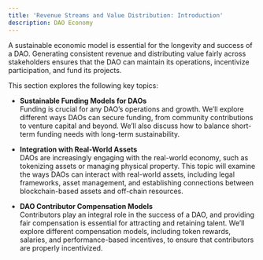 ```yaml
---
title: 'Revenue Streams and Value Distribution: Introduction'
description: DAO Economy
---
```


A sustainable economic model is essential for the longevity and success of a DAO. Generating consistent revenue and distributing value fairly across stakeholders ensures that the DAO can maintain its operations, incentivize participation, and fund its projects. 

This section explores the following key topics:

- **Sustainable Funding Models for DAOs**  
  Funding is crucial for any DAO’s operations and growth. We’ll explore different ways DAOs can secure funding, from community contributions to venture capital and beyond. We’ll also discuss how to balance short-term funding needs with long-term sustainability.

- **Integration with Real-World Assets**  
  DAOs are increasingly engaging with the real-world economy, such as tokenizing assets or managing physical property. This topic will examine the ways DAOs can interact with real-world assets, including legal frameworks, asset management, and establishing connections between blockchain-based assets and off-chain resources.

- **DAO Contributor Compensation Models**  
  Contributors play an integral role in the success of a DAO, and providing fair compensation is essential for attracting and retaining talent. We’ll explore different compensation models, including token rewards, salaries, and performance-based incentives, to ensure that contributors are properly incentivized.